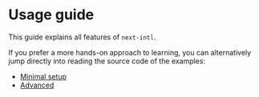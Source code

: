 # Usage guide

This guide explains all features of `next-intl`.

If you prefer a more hands-on approach to learning, you can alternatively jump directly into reading the source code of the examples:

- [Minimal setup](/examples/minimal)
- [Advanced](/examples/advanced)

